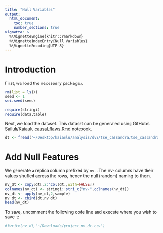 ```yaml
---
title: "Null Variables"
output: 
  html_document:
    toc: true
    number_sections: true
vignette: >
  %\VignetteEngine{knitr::rmarkdown}
  %\VignetteIndexEntry{Null Variables}
  %\VignetteEncoding{UTF-8}
---
```


# Introduction

First, we load the necessary packages. 

```r
rm(list = ls())
seed <- 1
set.seed(seed)

require(stringi)
require(data.table)
```

Next, we load the dataset. This dataset can be generated using GitHub's Sailuh/Kaiaulu [causal_flaws.Rmd](https://github.com/sailuh/kaiaulu/blob/master/vignettes/causal_flaws.Rmd) notebook.

```r
dt <- fread("~/Desktop/kaiaulu/analysis/dv8/tse_cassandra/tse_cassandra-flaws_smells_vs_outcome_metrics.csv")
```

# Add Null Features

We generate a replica column prefixed by `nv-`. The nv- columns have their values shufled across the rows, hence the null (random) naming to them.

```r
nv_dt <- copy(dt[,2:ncol(dt),with=FALSE])
colnames(nv_dt) <- stringi::stri_c("nv-",colnames(nv_dt))
nv_dt <- apply(nv_dt,2,sample)
nv_dt <- cbind(dt,nv_dt)
head(nv_dt)
```

To save, uncomment the following code line and execute where you wish to save it:

```r
#fwrite(nv_dt,"~/Downloads/project_nv_dt.csv")
```


